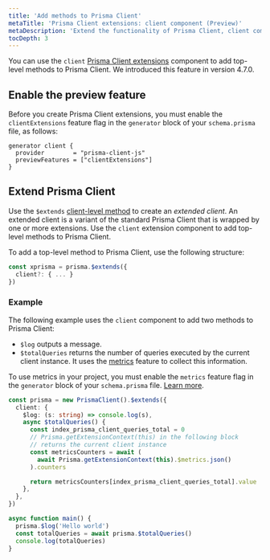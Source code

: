 ```yaml
---
title: 'Add methods to Prisma Client'
metaTitle: 'Prisma Client extensions: client component (Preview)'
metaDescription: 'Extend the functionality of Prisma Client, client component'
tocDepth: 3
---
```


<TopBlock>

You can use the `client` [Prisma Client extensions](/concepts/components/prisma-client/client-extensions) component to add top-level methods to Prisma Client. We introduced this feature in version 4.7.0.

</TopBlock>

## Enable the preview feature

Before you create Prisma Client extensions, you must enable the `clientExtensions` feature flag in the `generator` block of your `schema.prisma` file, as follows:

```prisma
generator client {
  provider        = "prisma-client-js"
  previewFeatures = ["clientExtensions"]
}
```

## Extend Prisma Client

Use the `$extends` [client-level method](/reference/api-reference/prisma-client-reference#client-methods) to create an _extended client_. An extended client is a variant of the standard Prisma Client that is wrapped by one or more extensions. Use the `client` extension component to add top-level methods to Prisma Client.

To add a top-level method to Prisma Client, use the following structure:

```ts
const xprisma = prisma.$extends({
  client?: { ... }
})
```

### Example

The following example uses the `client` component to add two methods to Prisma Client:

- `$log` outputs a message.
- `$totalQueries` returns the number of queries executed by the current client instance. It uses the [metrics](/concepts/components/prisma-client/metrics) feature to collect this information.

<Admonition type="info">

To use metrics in your project, you must enable the `metrics` feature flag in the `generator` block of your `schema.prisma` file. [Learn more](/concepts/components/prisma-client/metrics#step-2-enable-the-feature-flag-in-the-prisma-schema-file).

</Admonition>

```ts
const prisma = new PrismaClient().$extends({
  client: {
    $log: (s: string) => console.log(s),
    async $totalQueries() {
      const index_prisma_client_queries_total = 0
      // Prisma.getExtensionContext(this) in the following block
      // returns the current client instance
      const metricsCounters = await (
        await Prisma.getExtensionContext(this).$metrics.json()
      ).counters

      return metricsCounters[index_prisma_client_queries_total].value
    },
  },
})

async function main() {
  prisma.$log('Hello world')
  const totalQueries = await prisma.$totalQueries()
  console.log(totalQueries)
}
```
